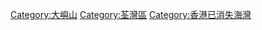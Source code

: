 {{catmore}}
{{Commonscat|Penny's Bay}}

[[Category:大嶼山|Category:大嶼山]]
[[Category:荃灣區|Category:荃灣區]]
[[Category:香港已消失海灣|Category:香港已消失海灣]]